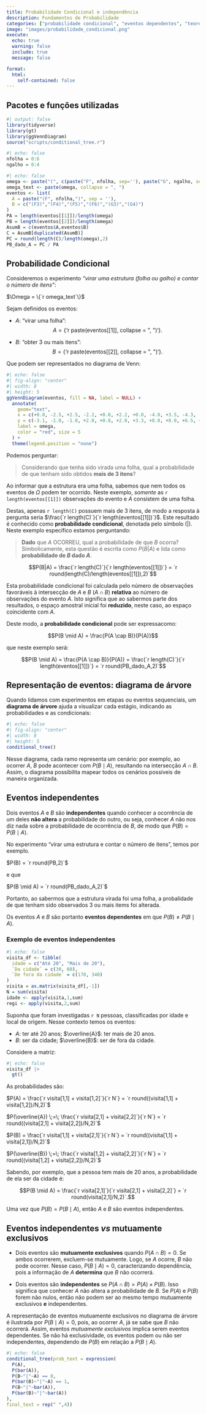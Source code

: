 ```yaml
---
title: Probabilidade Condicional e independência
description: Fundamentos de Probabilidade
categories: ["probabilidade condicional", "eventos dependentes", "teorema de Bayes", "diagrama de árvore"]
image: "images/probabilidade_condicional.png"
execute:
  echo: true
  warning: false
  include: true
  message: false

format:
  html:
    self-contained: false
---
```

:::{.callout-tip collapse="true"}
## Pacotes e funções utilizadas

```r
#| output: false
library(tidyverse)
library(gt)
library(ggVennDiagram)
source("scripts/conditional_tree.r")
```
:::

```r
#| echo: false
nfolha = 0:6
ngalho = 0:4
```

```r
#| echo: false
omega <- paste("(", c(paste("F", nfolha, sep=''), paste("G", ngalho, sep='')), ")", sep = '')
omega_text <- paste(omega, collapse = ", ")
eventos <- list(
  A = paste("(F", nfolha,")", sep = ''),
  B = c("(F3)","(F4)","(F5)","(F6)","(G3)","(G4)")
)
PA = length(eventos[[1]])/length(omega)
PB = length(eventos[[2]])/length(omega)
AsumB = c(eventos$A,eventos$B)
C = AsumB[duplicated(AsumB)]
PC = round(length(C)/length(omega),2)
PB_dado_A = PC / PA
```


## Probabilidade Condicional

Consideremos o experimento *“virar uma estrutura (folha ou galho) e contar o número de itens”*:

$\Omega = \{`r omega_text`\}$

Sejam definidos os eventos:

- $A$: “virar uma folha”:  
  $$A = \{\text{`r paste(eventos[[1]], collapse = ", ")`}\}.$$

- $B$: “obter 3 ou mais itens”:  
  $$B = \{\text{`r paste(eventos[[2]], collapse = ", ")`}\}.$$

Que podem ser representados no diagrama de Venn:

```r
#| echo: false
#| fig-align: "center"
#| width: 8
#| height: 5
ggVennDiagram(eventos, fill = NA, label = NULL) + 
  annotate(
    geom="text", 
    x = c(+0.0, -2.5, +2.5, -2.2, +0.0, +2.2, +0.0, -4.0, +3.5, -4.3, -2.2, +2.2), 
    y = c(-3.1, -1.0, -1.0, +2.0, +0.8, +2.0, +3.3, +8.0, +8.0, +6.5, +5.0, +5.0), 
    label = omega,
    color = "red", size = 5
  ) +
  theme(legend.position = "none")
```

Podemos perguntar:

> Considerando que tenha sido virada uma folha, qual a probabilidade de que tenham sido obtidos **mais de 3 itens**?

Ao informar que a estrutura era uma folha, sabemos que nem todos os eventos de $\Omega$ podem ter ocorrido. Neste exemplo, *somente* as `r length(eventos[[1]])` observações do evento e $A$ consistem de uma folha.

Destas, apenas `r length(C)` possuem mais de 3 itens, de modo a resposta à pergunta seria $\frac{`r length(C)`}{`r length(eventos[[1]])`}$. Este resultado é conhecido como **probabilidade condicional**, denotada pelo símbolo ($|$). Neste exemplo específico estamos perguntando:

> **Dado** que $A$ OCORREU, qual a probabilidade de que $B$ ocorra? Simbolicamente, esta questão é escrita como $P(B|A)$ e lida como **probabilidade de $B$ dado $A$**.

$$P(B|A) = \frac{`r length(C)`}{`r length(eventos[[1]])`} = `r round(length(C)/length(eventos[[1]]),2)`$$

Esta probabilidade condicional foi calculada pelo número de observações favoráveis à intersecção de $A$ e $B$ ($A \cap B$) **relativa** ao número de observações do evento $A$. Isto significa que ao sabermos parte dos resultados, o espaço amostral inicial foi **reduzido**, neste caso, ao espaço coincidente com $A$.

Deste modo, a **probabilidade condicional** pode ser expressacomo:

$$P(B \mid A) = \frac{P(A \cap B)}{P(A)}$$

que neste exemplo será:

$$P(B \mid A) = \frac{P(A \cap B)}{P(A)} = \frac{`r length(C)`}{`r length(eventos[[1]])`} = `r round(PB_dado_A,2)`$$

## Representação de eventos: diagrama de árvore

Quando lidamos com experimentos em etapas ou eventos sequenciais, um **diagrama de árvore** ajuda a visualizar cada estágio, indicando as probabilidades e as condicionais:


```r
#| echo: false
#| fig-align: "center"
#| width: 8
#| height: 5
conditional_tree()
```

Nesse diagrama, cada ramo representa um cenário: por exemplo, ao ocorrer $A$, $B$ pode acontecer com $P(B \mid A)$, resultando na intersecção $A \cap B$. Assim, o diagrama possibilita mapear todos os cenários possíveis de maneira organizada.

## Eventos independentes

Dois eventos $A$ e $B$ são **independentes** quando conhecer a ocorrência de um deles **não altera** a probabilidade do outro, ou seja, conhecer $A$ não nos diz nada sobre a probabilidade de ocorrência de $B$, de modo que $P(B) = P(B \mid A)$.

No experimento “virar uma estrutura e contar o número de itens”, temos por exemplo.

$P(B) = `r round(PB,2)`$

e que

$P(B \mid A) = `r round(PB_dado_A,2)`$

Portanto, ao sabermos que a estrutura virada foi uma folha, a probalidade de que tenham sido observados 3 ou mais items foi alterada.

Os eventos $A$ e $B$ são portanto **eventos dependentes** em que $P(B) \neq P(B \mid A)$.

### Exemplo de eventos independentes

```r
#| echo: false
visita_df <- tibble(
  idade = c("Até 20", "Mais de 20"),
  `Da cidade` = c(30, 60),
  `De fora da cidade` = c(170, 340)
)
visita = as.matrix(visita_df[,-1])
N = sum(visita)
idade <- apply(visita,1,sum)
regi <- apply(visita,2,sum)
```

Suponha que foram investigadas `r N` pessoas, classificadas por idade e local de origem. Nesse contexto temos os eventos:

- $A$: ter até 20 anos; $\overline{A}$: ter mais de 20 anos.  
- $B$: ser da cidade; $\overline{B}$: ser de fora da cidade.

Considere a matriz:

```r
#| echo: false
visita_df |> 
  gt()
```



As probabilidades são:

$P(A) = \frac{`r visita[1,1] + visita[1,2]`}{`r N`} = `r round((visita[1,1] + visita[1,2])/N,2)`$

$P(\overline{A}) \;=\; \frac{`r visita[2,1] + visita[2,2]`}{`r N`} = `r round((visita[2,1] + visita[2,2])/N,2)`$

$P(B) = \frac{`r visita[1,1] + visita[2,1]`}{`r N`} = `r round((visita[1,1] + visita[2,1])/N,2)`$

$P(\overline{B}) \;=\; \frac{`r visita[1,2] + visita[2,2]`}{`r N`} = `r round((visita[1,2] + visita[2,2])/N,2)`$

Sabendo, por exemplo, que a pessoa tem mais de 20 anos, a probabilidade de ela ser da cidade é:

$$P(B \mid A) = \frac{`r visita[2,1]`}{`r visita[2,1] + visita[2,2]`} = `r round(visita[2,1]/N,2)`.$$

Uma vez que $P(B) = P(B \mid A)$, então $A$ e $B$ são eventos independentes.


## Eventos independentes *vs* mutuamente exclusivos

- Dois eventos são **mutuamente exclusivos** quando $P(A \cap B) = 0$. Se ambos ocorrerem, excluem-se mutuamente. Logo, se $A$ ocorre, $B$ não pode ocorrer. Nesse caso, $P(B \mid A) = 0$, caracterizando dependência, pois a informação de $A$ **determina** que $B$ não ocorrerá.

- Dois eventos são **independentes** se $P(A \cap B) = P(A)\times P(B)$. Isso significa que conhecer $A$ não altera a probabilidade de $B$. Se $P(A)$ e $P(B)$ forem não nulos, então não podem ser ao mesmo tempo mutuamente exclusivos **e** independentes.

A representação de eventos mutuamente exclusivos no diagrama de árvore é ilustrada por $P(B \mid A)=0$, pois, ao ocorrer $A$, já se sabe que $B$ não ocorrerá. Assim, eventos *mutuamente exclusivos* implica serem eventos dependentes. Se não há exclusividade, os eventos podem ou não ser independentes, dependendo de $P(B)$ em relação a $P(B \mid A)$.

```r
#| echo: false
conditional_tree(prob_text = expression(
  P(A),
  P(bar(A)),
  P(B~"|"~A) == 0,
  P(bar(B)~"|"~A) == 1,
  P(B~"|"~bar(A)),
  P(bar(B)~"|"~bar(A))
),
final_text = rep(" ",4))
```
